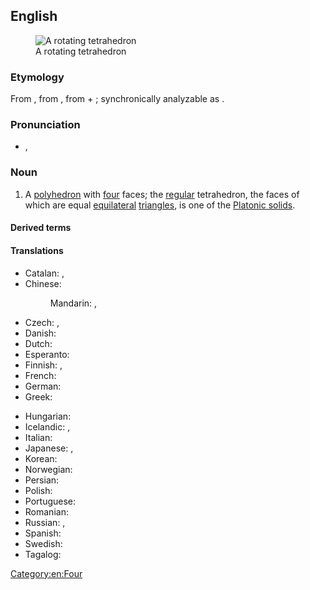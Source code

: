 ==English==
{{wikipedia}}
[[Image:120px-Tetrahedron-slowturn.gif|thumb|A rotating tetrahedron]]

===Etymology===
From {{etyl|grc|en}} {{m|grc|τετράεδρον||triangle-based pyramid}}, from {{m|grc|τετράεδρος}}, from {{m|grc|τετράς||four}} + {{m|grc|ἕδρα||seat}}; synchronically analyzable as {{confix|en|tetra|hedron}}.

===Pronunciation===
* {{enPR|tĕtrəhē'drən}}, {{IPA|en|/tɛtɹəˈhiːdɹən/}}

===Noun===
{{en-noun|s|tetrahedra}}

# {{lb|en|geometry}} A [[polyhedron]] with [[four]] faces; the [[regular]] tetrahedron, the faces of which are equal [[equilateral]] [[triangle]]s, is one of the [[Platonic solid]]s.

====Derived terms====
{{der3|en|tetrahedrane|tetrahedrally|tetrahedralizable|orthotetrahedron|hexatetrahedron|icositetrahedron|truncated tetrahedron|tetrahedral|tetrahedrality|tetrahedrite}}

====Translations====
{{trans-top|polyhedron}}
* Catalan: {{t+|ca|tetràedre|m}}, {{t+|ca|tetraedre|m}}
* Chinese:
*: Mandarin: {{t+|cmn|四面體|sc=Hani}}, {{t+|cmn|四面体|tr=sìmiàntǐ|sc=Hani}}
* Czech: {{t+|cs|čtyřstěn|m}}, {{t+|cs|tetraedr|m}}
* Danish: {{t|da|tetraeder|n}}
* Dutch: {{t+|nl|viervlak|n}}
* Esperanto: {{t|eo|kvaredro}}
* Finnish: {{t+|fi|tetraedri}}, {{t+|fi|nelitahokas}}
* French: {{t+|fr|tétraèdre|m}}
* German: {{t+|de|Tetraeder|n}}
* Greek: {{t+|el|τετράεδρο|n}}
{{trans-mid}}
* Hungarian: {{t+|hu|tetraéder}}
* Icelandic: {{t|is|ferflötungur|m}}, {{t|is|fjórflötungur|m}}
* Italian: {{t+|it|tetraedro|m}}
* Japanese: {{t+|ja|四面体|tr=shimentai}}, {{t+|ja|三角錐|tr=sankakusui}}
* Korean: {{t|kr|사면체|tr=samyeonche}}
* Norwegian: {{t+|no|tetraeder|n}}
* Persian: {{t+|fa|چهاروجهی}}
* Polish: {{t+|pl|czworościan|m-in}}
* Portuguese: {{t+|pt|tetraedro|m}}
* Romanian: {{t+|ro|tetraedru|n}}
* Russian: {{t+|ru|тетра́эдр|m}}, {{t+|ru|четырёхгра́нник|m}}
* Spanish: {{t+|es|tetraedro|m}}
* Swedish: {{t+|sv|tetraeder|c}}
* Tagalog: {{t|tl|patdayag}}
{{trans-bottom}}

[[Category:en:Four]]
{{catlangname|en|nouns with irregular plurals}}